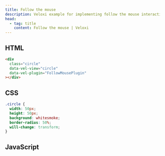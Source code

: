 ```yaml
---
title: Follow the mouse
description: Veloxi example for implementing follow the mouse interaction
head:
  - tag: title
    content: Follow the mouse | Veloxi
---
```



<FollowMouse />

## HTML

```html
<div
  class="circle"
  data-vel-view="circle"
  data-vel-plugin="FollowMousePlugin"
></div>
```

## CSS

```css
.circle {
  width: 50px;
  height: 50px;
  background: whitesmoke;
  border-radius: 50%;
  will-change: transform;
}
```

## JavaScript

<PluginCode client:load>
  <div slot="FunctionalStyle">
    <FollowMouseFunctional />
  </div>
  <div slot="ClassicalStyle">
    <FollowMouseClassical />
  </div>
</PluginCode>
